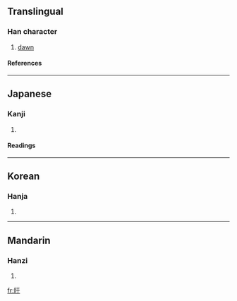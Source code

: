 ==Translingual==
===Han character===
{{Han char|rn=72|rad=日|as=03|sn=7|four=6104<sub>0</sub>|canj=日一木 (AMD)}}
# [[dawn]]
====References====
{{Han ref|kx=0490.140|dkj=13761|dj=0851.150|hdz=21487.010|uh=65F4|ud=26100|bh=CAF9|bd=51961}}
----
==Japanese==
===Kanji===
{{ja-kanji|grade=|rs=日03}}
# {{defn|Japanese}} 
====Readings====
{{ja-readings|on=[[く]] (ku)|kun=[[あさ]] (asa)}}
----
==Korean==
===Hanja===
{{ko-hanja|hangeul=우|eumhun=|rv=u|mr=u|y=wu}}
# {{defn|Korean}}
----
==Mandarin==
===Hanzi===
{{cmn-hanzi|pin=[[xū]] (xu1)|wg=hsü<sup>1</sup>}}
# {{defn|Mandarin}}

[[fr:旴]]